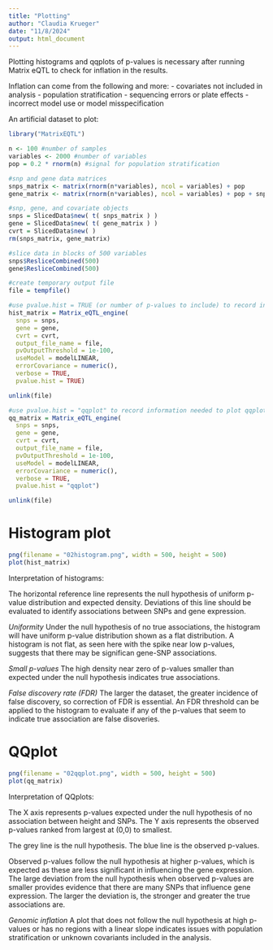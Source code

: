 ```yaml
---
title: "Plotting"
author: "Claudia Krueger"
date: "11/8/2024"
output: html_document
---
```


Plotting histograms and qqplots of p-values is necessary after running Matrix eQTL to check for inflation in the results.

Inflation can come from the following and more:
- covariates not included in analysis
- population stratification
- sequencing errors or plate effects
- incorrect model use or model misspecification

An artificial dataset to plot:
```r
library("MatrixEQTL")

n <- 100 #number of samples
variables <- 2000 #number of variables
pop = 0.2 * rnorm(n) #signal for population stratification

#snp and gene data matrices
snps_matrix <- matrix(rnorm(n*variables), ncol = variables) + pop
gene_matrix <- matrix(rnorm(n*variables), ncol = variables) + pop + snps_matrix*((1:variables)/variables)^9/2

#snp, gene, and covariate objects
snps = SlicedData$new( t( snps_matrix ) )
gene = SlicedData$new( t( gene_matrix ) )
cvrt = SlicedData$new( )
rm(snps_matrix, gene_matrix)

#slice data in blocks of 500 variables
snps$ResliceCombined(500)
gene$ResliceCombined(500)

#create temporary output file
file = tempfile()

#use pvalue.hist = TRUE (or number of p-values to include) to record information needed to plot histograms
hist_matrix = Matrix_eQTL_engine(
  snps = snps,
  gene = gene,
  cvrt = cvrt,
  output_file_name = file,
  pvOutputThreshold = 1e-100,
  useModel = modelLINEAR,
  errorCovariance = numeric(),
  verbose = TRUE,
  pvalue.hist = TRUE)

unlink(file)

#use pvalue.hist = "qqplot" to record information needed to plot qqplots
qq_matrix = Matrix_eQTL_engine(
  snps = snps,
  gene = gene,
  cvrt = cvrt,
  output_file_name = file,
  pvOutputThreshold = 1e-100,
  useModel = modelLINEAR,
  errorCovariance = numeric(),
  verbose = TRUE,
  pvalue.hist = "qqplot")

unlink(file)

```

# Histogram plot
```r
png(filename = "02histogram.png", width = 500, height = 500)
plot(hist_matrix)
```

Interpretation of histograms:

The horizontal reference line represents the null hypothesis of uniform p-value distribution and expected density. Deviations of this line should be evaluated to identify associations between SNPs and gene expression.

*Uniformity*
Under the null hypothesis of no true associations, the histogram will have uniform p-value distribution shown as a flat distribution. A histogram is not flat, as seen here with the spike near low p-values, suggests that there may be significan gene-SNP associations.

*Small p-values*
The high density near zero of p-values smaller than expected under the null hypothesis indicates true associations.

*False discovery rate (FDR)*
The larger the dataset, the greater incidence of false discovery, so correction of FDR is essential. An FDR threshold can be applied to the histogram to evaluate if any of the p-values that seem to indicate true association are false disoveries.

# QQplot
```r
png(filename = "02qqplot.png", width = 500, height = 500)
plot(qq_matrix)
```

Interpretation of QQplots:

The X axis represents p-values expected under the null hypothesis of no association between height and SNPs. The Y axis represents the observed p-values ranked from largest at (0,0) to smallest. 

The grey line is the null hypothesis. The blue line is the observed p-values.

Observed p-values follow the null hypothesis at higher p-values, which is expected as these are less significant in influencing the gene expression. The large deviation from the null hypothesis when observed p-values are smaller provides evidence that there are many SNPs that influence gene expression. The larger the deviation is, the stronger and greater the true associations are.

*Genomic inflation*
A plot that does not follow the null hypothesis at high p-values or has no regions with a linear slope indicates issues with population stratification or unknown covariants included in the analysis.

